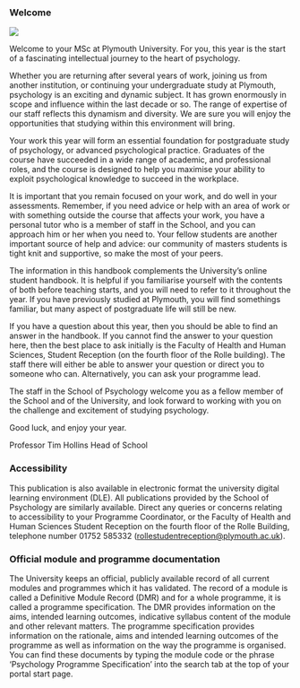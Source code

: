 ### Welcome

![](static/s200_timhollins.jpg){.thumbnail}

Welcome to your MSc at Plymouth University. For you, this year is the start of a fascinating intellectual journey to the heart of psychology.

Whether you are returning after several years of work, joining us from another institution, or continuing your undergraduate study at Plymouth, psychology is an exciting and dynamic subject. It has grown enormously in scope and influence within the last decade or so. The range of expertise of our staff reflects this dynamism and diversity. We are sure you will enjoy the opportunities that studying within this environment will bring.

Your work this year will form an essential foundation for postgraduate study of psychology, or advanced psychological practice. Graduates of the course have succeeded in a wide range of academic, and professional roles, and the course is designed to help you maximise your ability to exploit psychological knowledge to succeed in the workplace.

It is important that you remain focused on your work, and do well in your assessments. Remember, if you need advice or help with an area of work or with something outside the course that affects your work, you have a personal tutor who is a member of staff in the School, and you can approach him or her when you need to. Your fellow students are another important source of help and advice: our community of masters students is tight knit and supportive, so make the most of your peers.

The information in this handbook complements the University’s online student handbook. It is helpful if you familiarise yourself with the contents of both before teaching starts, and you will need to refer to it throughout the year. If you have previously studied at Plymouth, you will find somethings familiar, but many aspect of postgraduate life will still be new.

If you have a question about this year, then you should be able to find an answer in the handbook. If you cannot find the answer to your question here, then the best place to ask initially is the Faculty of Health and Human Sciences, Student Reception (on the fourth floor of the Rolle building). The staff there will either be able to answer your question or direct you to someone who can. Alternatively, you can ask your programme lead.

The staff in the School of Psychology welcome you as a fellow member of the School and of the University, and look forward to working with you on the challenge and excitement of studying psychology.

Good luck, and enjoy your year.

Professor Tim Hollins
Head of School

### Accessibility {-}

This publication is also available in electronic format the university digital learning environment (DLE). All publications provided by the School of Psychology are similarly available. Direct any queries or concerns relating to accessibility
to your Programme Coordinator, or the Faculty of Health and Human
Sciences Student Reception on the fourth floor of the Rolle Building,
telephone number 01752 585332 ([rollestudentreception@plymouth.ac.uk](mailto:rollestudentreception@plymouth.ac.uk)).

### Official module and programme documentation {-}

The University keeps an official, publicly available record of all
current modules and programmes which it has validated. The record of a
module is called a Definitive Module Record (DMR) and for a whole
programme, it is called a programme specification. The DMR provides
information on the aims, intended learning outcomes, indicative syllabus
content of the module and other relevant matters. The programme
specification provides information on the rationale, aims and intended
learning outcomes of the programme as well as information on the way the
programme is organised. You can find these documents by typing the
module code or the phrase ‘Psychology Programme Specification’ into the
search tab at the top of your portal start page.
